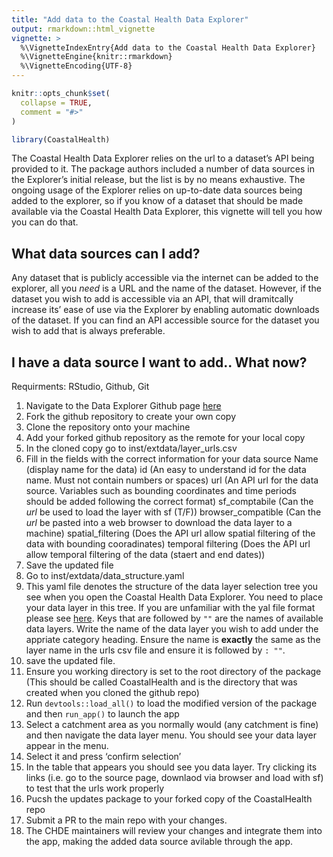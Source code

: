 ```yaml
---
title: "Add data to the Coastal Health Data Explorer"
output: rmarkdown::html_vignette
vignette: >
  %\VignetteIndexEntry{Add data to the Coastal Health Data Explorer}
  %\VignetteEngine{knitr::rmarkdown}
  %\VignetteEncoding{UTF-8}
---
```


```r
knitr::opts_chunk$set(
  collapse = TRUE,
  comment = "#>"
)
```

```r
library(CoastalHealth)
```

The Coastal Health Data Explorer relies on the url to a dataset's API being provided to it. The package authors included a number of data sources in the Explorer's initial release, but the list is by no means exhaustive. The ongoing usage of the Explorer relies on up-to-date data sources being added to the explorer, so if you know of a dataset that should be made available via the Coastal Health Data Explorer, this vignette will tell you how you can do that.

## What data sources can I add?

Any dataset that is publicly accessible via the internet can be added to the explorer, all you *need* is a URL and the name of the dataset. However, if the dataset you wish to add is accessible via an API, that will dramitcally increase its' ease of use via the Explorer by enabling automatic downloads of the dataset. If you can find an API accessible source for the dataset you wish to add that is always preferable.

## I have a data source I want to add.. What now?

Requirments: RStudio, Github, Git

1. Navigate to the Data Explorer Github page [here](https://github.com/mariolambrette/CoastalHealth) 
2. Fork the github repository to create your own copy
3. Clone the repository onto your machine
4. Add your forked github repository as the remote for your local copy
5. In the cloned copy go to inst/extdata/layer_urls.csv
6. Fill in the fields with the correct information for your data source
  Name (display name for the data)
  id (An easy to understand id for the data name. Must not contain numbers or spaces)
  url (An API url for the data source. Variables such as bounding coordinates and time periods should be added following the correct format)
  sf_comptabile (Can the *url* be used to load the layer with sf (T/F))
  browser_compatible (Can the *url* be pasted into a web browser to download the data layer to a machine)
  spatial_filtering (Does the API url allow spatial filtering of the data with bounding cooradinates)
  temporal filtering (Does the API url allow temporal filtering of the data (staert and end dates))
7. Save the updated file
8. Go to inst/extdata/data_structure.yaml
9. This yaml file denotes the structure of the data layer selection tree you see when you open the Coastal Health Data Explorer. You need to place your data layer in this tree. If you are unfamiliar with the yal file format please see [here](https://spacelift.io/blog/yaml). Keys that are followed by `""` are the names of available data layers. Write the name of the data layer you wish to add under the appriate category heading. Ensure the name is **exactly** the same as the layer name in the urls csv file and ensure it is followed by `: ""`.
10. save the updated file.
11. Ensure you working directory is set to the root directory of the package (This should be called CoastalHealth and is the directory that was created when you cloned the github repo)
12. Run `devtools::load_all()` to load the modified version of the package and then `run_app()` to launch the app
13. Select a catchment area as you normally would (any catchment is fine) and then navigate the data layer menu. You should see your data layer appear in the menu.
14. Select it and press 'confirm selection'
15. In the table that appears you should see you data layer. Try clicking its links (i.e. go to the source page, downlaod via browser and load with sf) to test that the urls work properly
16. Pucsh the updates package to your forked copy of the CoastalHealth repo
17. Submit a PR to the main repo with your changes.
18. The CHDE maintainers will review your changes and integrate them into the app, making the added data source avilable through the app.


